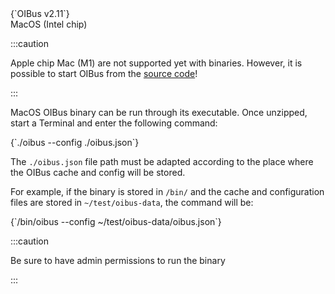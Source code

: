 
<div style={{ display: "flex", justifyContent: "space-around" }}>
  <DownloadButton link='https://github.com/OptimistikSAS/OIBus/releases/download/v2.11.0/oibus-macos.zip'>
    <div>
      <div>{`OIBus v2.11`}</div>
      <div>MacOS (Intel chip)</div>
    </div>
  </DownloadButton>
</div>

:::caution

Apple chip Mac (M1) are not supported yet with binaries. However, it is possible to start OIBus from the
[source code](https://github.com/OptimistikSAS/OIBus)!

:::

MacOS OIBus binary can be run through its executable. Once unzipped, start a Terminal and enter the following command:

<CodeBlock>
    {`./oibus --config ./oibus.json`}
</CodeBlock>

The `./oibus.json` file path must be adapted according to the place where the OIBus cache and config will be stored.

For example, if the binary is stored in `/bin/` and the cache and configuration files are stored in
`~/test/oibus-data`, the command will be:

<CodeBlock>
    {`/bin/oibus --config ~/test/oibus-data/oibus.json`}
</CodeBlock>

:::caution

Be sure to have admin permissions to run the binary

:::
